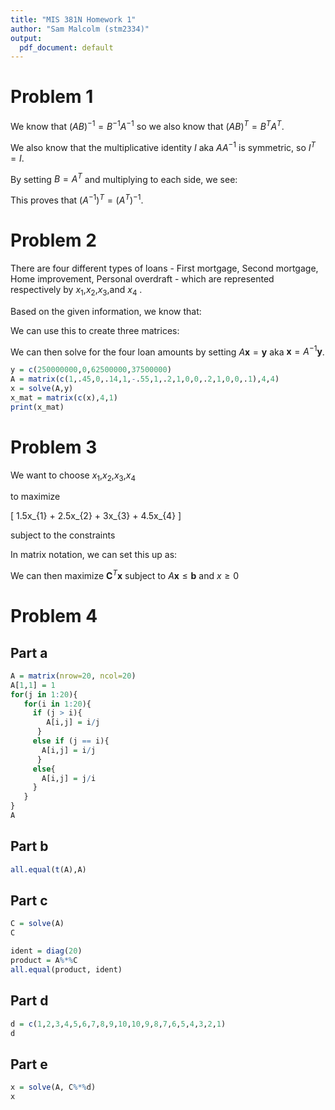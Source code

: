```yaml
---
title: "MIS 381N Homework 1"
author: "Sam Malcolm (stm2334)"
output:
  pdf_document: default
---
```

# Problem 1

We know that $(AB)^{-1} = B^{-1}A^{-1}$ so we also know that $(AB)^T = B^TA^T$.

We also know that the multiplicative identity $I$ aka $AA^{-1}$ is symmetric, so $I^T = I$.

By setting $B = A^T$ and multiplying to each side, we see:

\begin{align}
(A^{-1})^{T}\times A^{T} &= (A^{T})^{-1}\times A^{T}\\
(AA^{-1})^{T} &= I\\
I^{T} &= I\\
I &= I\\
\end{align}

This proves that $(A^{-1})^{T} = (A^{T})^{-1}$.

# Problem 2

There are four different types of loans - First mortgage, Second mortgage, Home improvement, Personal overdraft - which are represented respectively by $x_{1}$,$x_{2}$,$x_{3}$,and $x_{4}$ . 

Based on the given information, we know that:
\begin{equation}
  \begin{cases}
  x_{1} + x_{2} + x_{3} + x_{4} &= 250,000,000\\
  0.45x_{1} - 0.55x_{2}&=0\\
  x_{2} &= 62,500,000\\
  0.14x_{1} + 0.2x_{2} + 0.2x_{3} + 0.1x_{4} &= 150,000,000\\
  \end{cases}
\end{equation}

We can use this to create three matrices:

\begin{equation}
A = 
  \begin{bmatrix}
  1 & 1 & 1 & 1 \\
  .45 & -.55 & 0 & 0 \\
  0 & 1 & 0 & 0 \\
  0.14 & 0.2 & 0.2 & 0.1 \\
  \end{bmatrix},
\quad
\textbf{x} = 
  \begin{bmatrix}
  x_{1}\\
  x_{2}\\
  x_{3}\\
  x_{4}\\
  \end{bmatrix},
\quad
\textbf{y} = 
  \begin{bmatrix}
  250,000,000\\
  0\\
  62,500,000\\
  37,500,000\\
  \end{bmatrix}
\end{equation}

We can then solve for the four loan amounts by setting $A\textbf{x} = \textbf{y}$ aka $\textbf{x} = A^{-1}\textbf{y}$.
```r
y = c(250000000,0,62500000,37500000)
A = matrix(c(1,.45,0,.14,1,-.55,1,.2,1,0,0,.2,1,0,0,.1),4,4) 
x = solve(A,y)
x_mat = matrix(c(x),4,1)
print(x_mat)
```

# Problem 3

We want to choose  $x_{1}$,$x_{2}$,$x_{3}$,$x_{4}$

to maximize

\[
1.5x_{1} + 2.5x_{2} + 3x_{3} + 4.5x_{4}
\]

subject to the constraints

\begin{equation}
  \begin{cases}
  2x_{1} + 4x_{2} + 3x_{3} + 7x_{4} &\leq 100000\\
  3x_{1} + 2x_{2} + 3x_{3} + 4x_{4} &\leq 50000\\
  2x_{1} + 3x_{2} + 2x_{3} + 5x_{4} &\leq 60000\\
  x_{1},x_{2},x_{3},x_{4} &\geq 0\\
  \end{cases}
\end{equation}

In matrix notation, we can set this up as:

\begin{equation}
\textbf{x} = 
  \begin{bmatrix}
  x_{1}\\
  x_{2}\\
  x_{3}\\
  x_{4}\\
  \end{bmatrix},
\quad
\textbf{C} = 
  \begin{bmatrix}
  1.5\\
  2.5\\
  3\\
  4.5\\
  \end{bmatrix},
\quad
A = 
  \begin{bmatrix}
  2 & 4 & 3 & 7 \\
  3 & 2 & 3 & 4 \\
  2 & 3 & 2 & 5 \\
  \end{bmatrix},
\quad
\textbf{b} = 
  \begin{bmatrix}
  100,000\\
  50,000\\
  60,000\\
  \end{bmatrix}
\end{equation}

We can then maximize $\textbf{C}^{T}\textbf{x}$ subject to $A\textbf{x} \leq \textbf{b}$ and ${x} \geq 0$

# Problem 4

## Part a

```r
A = matrix(nrow=20, ncol=20)
A[1,1] = 1
for(j in 1:20){
   for(i in 1:20){
     if (j > i){
        A[i,j] = i/j
      }
     else if (j == i){
       A[i,j] = i/j
      }
     else{
       A[i,j] = j/i
     }
   }
}
A
```

## Part b

```r
all.equal(t(A),A)
```

## Part c

```r
C = solve(A)
C
```
```r
ident = diag(20)
product = A%*%C
all.equal(product, ident)
```

## Part d

```r
d = c(1,2,3,4,5,6,7,8,9,10,10,9,8,7,6,5,4,3,2,1)
d
```

## Part e

```r
x = solve(A, C%*%d)
x
```

